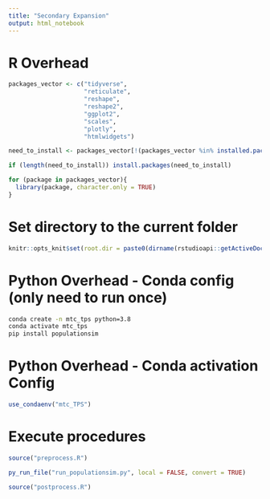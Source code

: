 ```yaml
---
title: "Secondary Expansion"
output: html_notebook
---
```


# R Overhead
```r
packages_vector <- c("tidyverse",
                     "reticulate",
                     "reshape",
                     "reshape2",
                     "ggplot2",
                     "scales",
                     "plotly",
                     "htmlwidgets")

need_to_install <- packages_vector[!(packages_vector %in% installed.packages()[,"Package"])]

if (length(need_to_install)) install.packages(need_to_install)

for (package in packages_vector){
  library(package, character.only = TRUE)
}

```

# Set directory to the current folder
```r
knitr::opts_knit$set(root.dir = paste0(dirname(rstudioapi::getActiveDocumentContext()$path),"/"))
```

# Python Overhead - Conda config (only need to run once)
```bash
conda create -n mtc_tps python=3.8
conda activate mtc_tps 
pip install populationsim
```

# Python Overhead - Conda activation Config
```r
use_condaenv("mtc_TPS")
```

# Execute procedures
```r

source("preprocess.R")

py_run_file("run_populationsim.py", local = FALSE, convert = TRUE)

source("postprocess.R")
```

